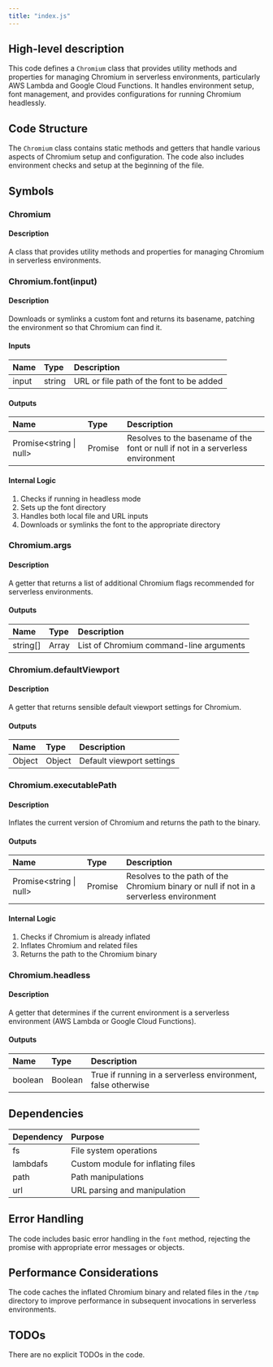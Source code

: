 ```yaml
---
title: "index.js"
---
```


## High-level description
This code defines a `Chromium` class that provides utility methods and properties for managing Chromium in serverless environments, particularly AWS Lambda and Google Cloud Functions. It handles environment setup, font management, and provides configurations for running Chromium headlessly.

## Code Structure
The `Chromium` class contains static methods and getters that handle various aspects of Chromium setup and configuration. The code also includes environment checks and setup at the beginning of the file.

## Symbols

### Chromium
#### Description
A class that provides utility methods and properties for managing Chromium in serverless environments.

### Chromium.font(input)
#### Description
Downloads or symlinks a custom font and returns its basename, patching the environment so that Chromium can find it.

#### Inputs
| Name | Type | Description |
|:-----|:-----|:------------|
| input | string | URL or file path of the font to be added |

#### Outputs
| Name | Type | Description |
|:-----|:-----|:------------|
| Promise&lt;string \| null&gt; | Promise | Resolves to the basename of the font or null if not in a serverless environment |

#### Internal Logic
1. Checks if running in headless mode
2. Sets up the font directory
3. Handles both local file and URL inputs
4. Downloads or symlinks the font to the appropriate directory

### Chromium.args
#### Description
A getter that returns a list of additional Chromium flags recommended for serverless environments.

#### Outputs
| Name | Type | Description |
|:-----|:-----|:------------|
| string[] | Array | List of Chromium command-line arguments |

### Chromium.defaultViewport
#### Description
A getter that returns sensible default viewport settings for Chromium.

#### Outputs
| Name | Type | Description |
|:-----|:-----|:------------|
| Object | Object | Default viewport settings |

### Chromium.executablePath
#### Description
Inflates the current version of Chromium and returns the path to the binary.

#### Outputs
| Name | Type | Description |
|:-----|:-----|:------------|
| Promise&lt;string \| null&gt; | Promise | Resolves to the path of the Chromium binary or null if not in a serverless environment |

#### Internal Logic
1. Checks if Chromium is already inflated
2. Inflates Chromium and related files
3. Returns the path to the Chromium binary

### Chromium.headless
#### Description
A getter that determines if the current environment is a serverless environment (AWS Lambda or Google Cloud Functions).

#### Outputs
| Name | Type | Description |
|:-----|:-----|:------------|
| boolean | Boolean | True if running in a serverless environment, false otherwise |

## Dependencies
| Dependency | Purpose |
|:-----------|:--------|
| fs | File system operations |
| lambdafs | Custom module for inflating files |
| path | Path manipulations |
| url | URL parsing and manipulation |

## Error Handling
The code includes basic error handling in the `font` method, rejecting the promise with appropriate error messages or objects.

## Performance Considerations
The code caches the inflated Chromium binary and related files in the `/tmp` directory to improve performance in subsequent invocations in serverless environments.

## TODOs
There are no explicit TODOs in the code.